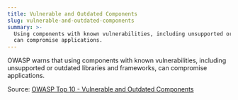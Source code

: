 ```yaml
---
title: Vulnerable and Outdated Components
slug: vulnerable-and-outdated-components
summary: >-
  Using components with known vulnerabilities, including unsupported or outdated libraries and frameworks,
  can compromise applications.
---
```


OWASP warns that using components with known vulnerabilities, including unsupported or outdated libraries and frameworks, can compromise applications.

Source: [OWASP Top 10 - Vulnerable and Outdated Components](https://owasp.org/Top10/A06_2021-Vulnerable_and_Outdated_Components/)

